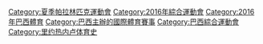 {{catmain}}
{{Commons cat|2016 Summer Paralympics}}

[[Category:夏季帕拉林匹克運動會|Category:夏季帕拉林匹克運動會]]
[[Category:2016年綜合運動會|Category:2016年綜合運動會]]
[[Category:2016年巴西體育|Category:2016年巴西體育]]
[[Category:巴西主辦的國際體育賽事|Category:巴西主辦的國際體育賽事]]
[[Category:巴西綜合運動會|Category:巴西綜合運動會]]
[[Category:里约热内卢体育史|Category:里约热内卢体育史]]